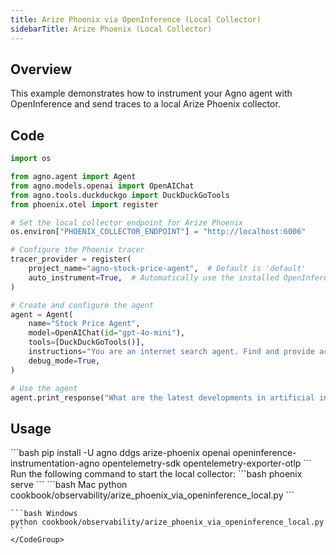 ```yaml
---
title: Arize Phoenix via OpenInference (Local Collector)
sidebarTitle: Arize Phoenix (Local Collector)
---
```


## Overview

This example demonstrates how to instrument your Agno agent with OpenInference and send traces to a local Arize Phoenix collector.

## Code

```python
import os

from agno.agent import Agent
from agno.models.openai import OpenAIChat
from agno.tools.duckduckgo import DuckDuckGoTools
from phoenix.otel import register

# Set the local collector endpoint for Arize Phoenix
os.environ["PHOENIX_COLLECTOR_ENDPOINT"] = "http://localhost:6006"

# Configure the Phoenix tracer
tracer_provider = register(
    project_name="agno-stock-price-agent",  # Default is 'default'
    auto_instrument=True,  # Automatically use the installed OpenInference instrumentation
)

# Create and configure the agent
agent = Agent(
    name="Stock Price Agent",
    model=OpenAIChat(id="gpt-4o-mini"),
    tools=[DuckDuckGoTools()],
    instructions="You are an internet search agent. Find and provide accurate information on any topic.",
    debug_mode=True,
)

# Use the agent
agent.print_response("What are the latest developments in artificial intelligence?")
```

## Usage

<Steps>
  <Step title="Install Dependencies">
    ```bash
    pip install -U agno ddgs arize-phoenix openai openinference-instrumentation-agno opentelemetry-sdk opentelemetry-exporter-otlp
    ```
  </Step>

  <Step title="Start Local Collector">
    Run the following command to start the local collector:
    ```bash
    phoenix serve
    ```
  </Step>

  <Step title="Run the Agent">
    <CodeGroup>
    ```bash Mac
    python cookbook/observability/arize_phoenix_via_openinference_local.py
    ```

    ```bash Windows
    python cookbook/observability/arize_phoenix_via_openinference_local.py
    ```
    </CodeGroup>
  </Step>
</Steps>